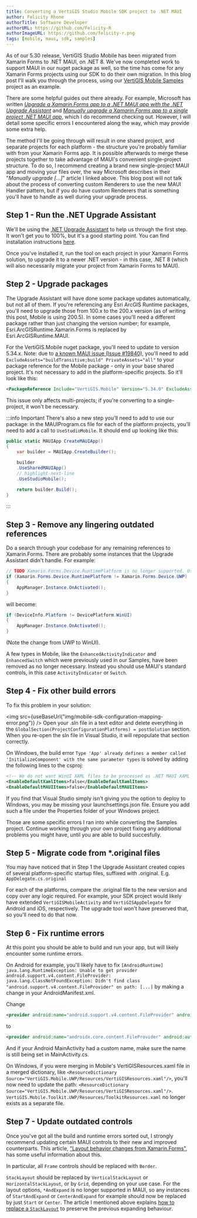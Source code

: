 ```yaml
---
title: Converting a VertiGIS Studio Mobile SDK project to .NET MAUI
author: Felicity Rhone
authorTitle: Software Developer
authorURL: https://github.com/Felicity-R
authorImageURL: https://github.com/felicity-r.png
tags: [mobile, maui, sdk, samples]
---
```



As of our 5.30 release, VertiGIS Studio Mobile has been migrated from Xamarin Forms to .NET MAUI, on .NET 8. We've now completed work to support MAUI in our nuget package as well, so the time has come for any Xamarin Forms projects using our SDK to do their own migration.
In this blog post I'll walk you through the process, using our [VertiGIS Mobile Samples](https://github.com/vertigis/vertigis-mobile-samples) project as an example.

<!--truncate-->

There are some helpful guides out there already. For example, Microsoft has written [_Upgrade a Xamarin.Forms app to a .NET MAUI app with the .NET Upgrade Assistant_](https://learn.microsoft.com/en-us/dotnet/maui/migration/upgrade-assistant?view=net-maui-9.0&tabs=vswin) and
[_Manually upgrade a Xamarin.Forms app to a single project .NET MAUI app_](https://learn.microsoft.com/en-us/dotnet/maui/migration/multi-project-to-single-project?view=net-maui-9.0), which I do recommend checking out.
However, I will detail some specific errors I encountered along the way, which may provide some extra help.

The method I'll be going through will result in one shared project, and separate projects for each platform - the structure you're probably familiar with from your Xamarin Forms app. It is possible afterwards to merge these projects together to take advantage of MAUI's convenient single-project structure. To do so, I recommend creating a brand new single-project MAUI app and moving your files over, the way Microsoft describes in their "_Manually upgrade \[...]_" article I linked above.
This blog post will not talk about the process of converting custom Renderers to use the new MAUI Handler pattern, but if you do have custom Renderers that is something you'll have to handle as well during your upgrade process.

## Step 1 - Run the .NET Upgrade Assistant

We'll be using the [.NET Upgrade Assistant](https://learn.microsoft.com/en-us/dotnet/core/porting/upgrade-assistant-overview) to help us through the first step.
It won't get you to 100%, but it's a good starting point. You can find installation instructions [here](https://learn.microsoft.com/en-us/dotnet/maui/migration/upgrade-assistant?view=net-maui-8.0&tabs=vswin#installation).

Once you've installed it, run the tool on each project in your Xamarin Forms solution, to upgrade it to a newer .NET version - in this case, .NET 8 (which will also necessarily migrate your project from Xamarin Forms to MAUI).

## Step 2 - Upgrade packages

The Upgrade Assistant will have done some package updates automatically, but not all of them.
If you're referencing any Esri ArcGIS Runtime packages, you'll need to upgrade those from 100.x to the 200.x version (as of writing this post, Mobile is using 200.5).
In some cases you'll need a different package rather than just changing the version number; for example, Esri.ArcGISRuntime.Xamarin.Forms is replaced by Esri.ArcGISRuntime.MAUI.

For the VertiGIS.Mobile nuget package, you'll need to update to version 5.34.x.
Note: due to [a known MAUI issue (Issue #19840)](https://github.com/dotnet/maui/issues/19840),
you'll need to add `ExcludeAssets="buildTransitive;build" PrivateAssets="all"` to your package reference for the Mobile package - only in your base shared project. It's not necessary to add in the platform-specific projects. So it'll look like this:

```xml
<PackageReference Include="VertiGIS.Mobile" Version="5.34.0" ExcludeAssets="buildTransitive;build" PrivateAssets="all" />
```

This issue only affects multi-projects; if you're converting to a single-project, it won't be necessary.

:::info Important
There's also a new step you'll need to add to use our package: in the MAUIProgram.cs file for each of the platform projects, you'll need to add a call to `UseStudioMobile`. It should end up looking like this:

```cs
public static MAUIApp CreateMAUIApp()
{
    var builder = MAUIApp.CreateBuilder();

    builder
    .UseSharedMAUIApp()
    // highlight-next-line
    .UseStudioMobile();

    return builder.Build();
}
```

:::

## Step 3 - Remove any lingering outdated references

Do a search through your codebase for any remaining references to Xamarin.Forms. There are probably some instances that the Upgrade Assistant didn't handle. For example:

```cs
// TODO Xamarin.Forms.Device.RuntimePlatform is no longer supported. Use Microsoft.MAUI.Devices.DeviceInfo.Platform instead. For more details see https://learn.microsoft.com/en-us/dotnet/maui/migration/forms-projects#device-changes
if (Xamarin.Forms.Device.RuntimePlatform != Xamarin.Forms.Device.UWP)
{
    AppManager.Instance.OnActivated();
}
```

will become:

```cs
if (DeviceInfo.Platform != DevicePlatform.WinUI)
{
    AppManager.Instance.OnActivated();
}
```

(Note the change from UWP to WinUI).

A few types in Mobile, like the `EnhancedActivityIndicator` and `EnhancedSwitch` which were previously used in our Samples, have been removed as no longer necessary. Instead you should use MAUI's standard controls, in this case `ActivityIndicator` or `Switch`.

## Step 4 - Fix other build errors

To fix this problem in your solution:

<img
    src={useBaseUrl("img/mobile-sdk-configuration-mapping-error.png")}
/>
Open your .sln file in a text editor and delete everything in the `GlobalSection(ProjectConfigurationPlatforms)
= postSolution` section. When you re-open the sln file in Visual Studio,
it will repopulate that section correctly.

On Windows, the build error `Type 'App' already defines a member called 'InitializeComponent' with the same parameter types` is solved by adding the following lines to the csproj:

```xml
<!-- We do not want WinUI XAML files to be processed as .NET MAUI XAML -->
<EnableDefaultXamlItems>false</EnableDefaultXamlItems>
<EnableDefaultMAUIItems>false</EnableDefaultMAUIItems>
```

If you find that Visual Studio simply isn't giving you the option to deploy to Windows, you may be missing your launchsettings.json file. Ensure you add such a file under the Properties folder of your Windows project.

Those are some specific errors I ran into while converting the Samples project. Continue working through your own project fixing any additional problems you might have, until you are able to build succesfully.

## Step 5 - Migrate code from \*.original files

You may have noticed that in Step 1 the Upgrade Assistant created copies of several platform-specific startup files, suffixed with .original.
E.g. `AppDelegate.cs.original`

For each of the platforms, compare the .original file to the new version and copy over any logic required. For example, your SDK project would likely have extended `VertiGISMobileActivity` and `VertiGISAppDelegate` for Android and iOS, respectively.
The upgrade tool won't have preserved that, so you'll need to do that now.

## Step 6 - Fix runtime errors

At this point you should be able to build and run your app, but will likely encounter some runtime errors.

On Android for example, you'll likely have to fix `[AndroidRuntime] java.lang.RuntimeException: Unable to get provider android.support.v4.content.FileProvider: java.lang.ClassNotFoundException: Didn't find class "android.support.v4.content.FileProvider" on path: [...]`
by making a change in your AndroidManifest.xml.

Change

```xml
<provider android:name="android.support.v4.content.FileProvider" android:authorities="${applicationId}.fileprovider" android:exported="false" android:grantUriPermissions="true">
```

to

```xml
<provider android:name="androidx.core.content.FileProvider" android:authorities="${applicationId}.fileprovider" android:exported="false" android:grantUriPermissions="true">
```

And if your Android MainActivity had a custom name, make sure the name is still being set in MainActivity.cs.

On Windows, if you were merging in Mobile's VertiGISResources.xaml file in a merged dictionary, like `<ResourceDictionary Source="VertiGIS.Mobile.UWP/Resources/VertiGISResources.xaml"/>`, you'll now need to update the path: `<ResourceDictionary Source="VertiGIS.Mobile.UWP/Resources/VertiGISResources.xaml"/>`.
`VertiGIS.Mobile.Toolkit.UWP/Resources/ToolkitResources.xaml` no longer exists as a separate file.

## Step 7 - Update outdated controls

Once you've got all the build and runtime errors sorted out, I strongly recommend updating certain MAUI controls to their new and improved counterparts.
This article, ["Layout behavior changes from Xamarin.Forms"](https://learn.microsoft.com/en-us/dotnet/maui/migration/layouts?view=net-maui-9.0), has some useful information about this.

In particular, all `Frame` controls should be replaced with `Border`.

`StackLayout` should be replaced by `VerticalStackLayout` or `HorizontalStackLayout`, or by `Grid`, depending on your use case.
For the layout options, `*AndExpand` is no longer supported in MAUI, so any instances of `StartAndExpand` or `CenterAndExpand` for example should now be replaced by just `Start` or `Center`.
The article I mentioned above explains [how to replace a `StackLayout`](https://learn.microsoft.com/en-us/dotnet/maui/migration/layouts?view=net-maui-9.0#stacklayout) to preserve the previous expanding behaviour.
